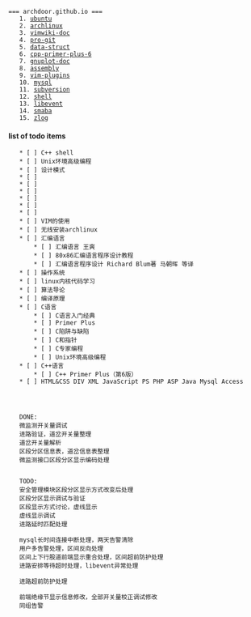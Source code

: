  === archdoor.github.io ===
	1. [[ubuntu]]
	2. [[archlinux]]
	3. [[vimwiki-doc]] 
	4. [[pro-git]]
	5. [[data-struct]]
	6. [[cpp-primer-plus-6]]
	7. [[gnuplot-doc]]
	8. [[assembly]]
	9. [[vim-plugins]]
	10. [[mysql]]
	11. [[subversion]]
	12. [[shell]]
	13. [[libevent]]
	14. [[smaba]]
	15. [[zlog]]



==== list of todo items ====
	* [ ] C++ shell
	* [ ] Unix环境高级编程
	* [ ] 设计模式
	* [ ] 
	* [ ] 
	* [ ] 
	* [ ] 
	* [ ] 
	* [ ] 
	* [ ] VIM的使用
	* [ ] 无线安装archlinux
	* [ ] 汇编语言
		* [ ] 汇编语言 王爽
		* [ ] 80x86汇编语言程序设计教程
		* [ ] 汇编语言程序设计 Richard Blum著 马朝晖 等译
	* [ ] 操作系统
	* [ ] linux内核代码学习
	* [ ] 算法导论
	* [ ] 编译原理
	* [ ] C语言
		* [ ] C语言入门经典
		* [ ] Primer Plus
		* [ ] C陷阱与缺陷
		* [ ] C和指针
		* [ ] C专家编程
		* [ ] Unix环境高级编程
	* [ ] C++语言
		* [ ] C++ Primer Plus（第6版）
	* [ ] HTML&CSS DIV XML JavaScript PS PHP ASP Java Mysql Access
	
	
	
	
	DONE:
    微监测开关量调试
    进路验证，道岔开关量整理
	道岔开关量解析
	区段分区信息表，道岔信息表整理
	微监测接口区段分区显示编码处理
	
	
	TODO:
	安全管理模块区段分区显示方式改变后处理
	区段分区显示调试与验证
	区段显示方式讨论，虚线显示
	虚线显示调试
	进路延时匹配处理
	
	mysql长时间连接中断处理，两天告警清除
	用户多告警处理，区间反向处理
	区间上下行股道前端显示重合处理，区间超前防护处理
	进路安排等待超时处理，libevent异常处理
	
	进路超前防护处理
	
	前端绝缘节显示信息修改，全部开关量校正调试修改
	同组告警
	
	
	
	

	
	
	
	
	
	
	
	
	
	
	
	
	
	
	
	
	
	
	
	
	
	
	
	

